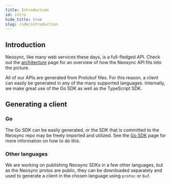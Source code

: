 ```yaml
---
title: Introduction
id: intro
hide_title: true
slug: /sdk/introduction
---
```



<DocPageHeader title="APIs and SDKs" />

## Introduction

Neosync, like many web services these days, is a full-fledged API. Check out the [architecture](../overview/architecture.mdx) page for an overview of how the Neosync API fits into the picture.

All of our APIs are generated from Protobuf files. For this reason, a client can easily be generated in any of the many supported languages.
Internally, we make great use of the Go SDK as well as the TypeScript SDK.

## Generating a client

### Go

The Go SDK can be easily generated, or the SDK that is committed to the Neosync repo may be freely imported and utilized.
See the [Go SDK](./go.mdx) page for more information on how to do this.

### Other languages

We are working on publishing Neosync SDKs in a few other languages, but as the Neosync protos are public, they can be downloaded separately and used to generate a client in the chosen language using `protoc` or `buf`.
